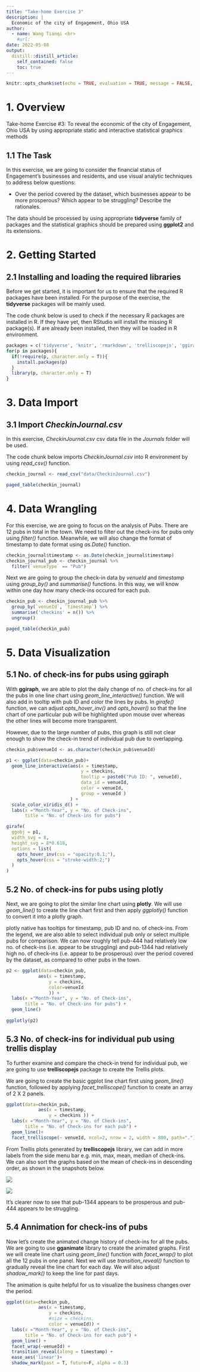 ```yaml
---
title: "Take-home Exercise 3"
description: |
  Economic of the city of Engagement, Ohio USA
author:
  - name: Wang Tianqi <br>
    #url: 
date: 2022-05-08
output:
  distill::distill_article:
    self_contained: false
    toc: true
---
```



```r
knitr::opts_chunk$set(echo = TRUE, evaluation = TRUE, message = FALSE, warning = FALSE, fig.retina = 3)

```

# 1. Overview

Take-home Exercise #3: To reveal the economic of the city of Engagement, Ohio USA by using appropriate static and interactive statistical graphics methods


## 1.1 The Task

In this exercise, we are going to consider the financial status of Engagement’s businesses and residents, and use visual analytic techniques to address below questions:

- Over the period covered by the dataset, which businesses appear to be more prosperous? Which appear to be struggling? Describe the rationales. 


The data should be processed by using appropriate **tidyverse** family of packages and the statistical graphics should be prepared using **ggplot2** and its extensions.

# 2. Getting Started
## 2.1 Installing and loading the required libraries

Before we get started, it is important for us to ensure that the required R packages have been installed.  For the purpose of the exercise, the **tidyverse** packages will be mainly used.

The code chunk below is used to check if the necessary R packages are installed in R.  If they have yet, then RStudio will install the missing R package(s).  If are already been installed, then they will be loaded in R environment.

```r
packages = c('tidyverse', 'knitr', 'rmarkdown', 'trelliscopejs', 'ggiraph', 'plotly', 'gganimate')
for(p in packages){
  if(!require(p, character.only = T)){
    install.packages(p)
  }
  library(p, character.only = T)
}
```


# 3. Data Import
## 3.1 Import *CheckinJournal.csv*
In this exercise, *CheckinJournal.csv* csv data file in the *Journals* folder will be used.

The code chunk below imports *CheckinJournal.csv* into R environment by using *read_csv()* function.

```r

checkin_journal <- read_csv("data/CheckinJournal.csv")

paged_table(checkin_journal)

```

# 4. Data Wrangling

For this exercise, we are going to focus on the analysis of Pubs. There are 12 pubs in total  in the town. 
We need to filter out the check-ins for pubs only using *filter()* function. 
Meanwhile, we will also change the format of timestamp to date format using *as.Date()* function. 

```r

checkin_journal$timestamp <- as.Date(checkin_journal$timestamp)
checkin_journal_pub <- checkin_journal %>%
  filter(`venueType` == "Pub")

```

Next we are going to group the check-in data by *venueId* and *timestamp* using *group_by()* and *summarise()* functions.
In this way, we will know within one day how many check-ins occured for each pub. 

```r
checkin_pub <- checkin_journal_pub %>%
  group_by(`venueId`, `timestamp`) %>%
  summarise('checkins' = n()) %>%
  ungroup()

paged_table(checkin_pub)

```


# 5. Data Visualization

## 5.1 No. of check-ins for pubs using ggiraph 

With **ggiraph**, we are able to plot the daily change of no. of check-ins for all the pubs in one line chart using *geom_line_interactive()* function. 
We will also add in tooltip with pub ID and color the lines by pubs. 
In *girafe()* function, we can adjust *opts_hover_inv()* and *opts_hover()* so that the line chart of one particular pub will be highlighted upon mouse over whereas the other lines will become more transparent.

However, due to the large number of pubs, this graph is still not clear enough to show the check-in trend of individual pub due to overlapping. 

```r
checkin_pub$venueId <- as.character(checkin_pub$venueId)

p1 <- ggplot(data=checkin_pub)+
  geom_line_interactive(aes(x = timestamp, 
                            y = checkins,
                            tooltip = paste0("Pub ID: ", venueId),
                            data_id = venueId, 
                            color = venueId,
                            group = venueId )
                        ) +
  scale_color_viridis_d() + 
  labs(x ="Month-Year", y = "No. of Check-ins", 
       title = "No. of Check-ins for pubs") 

girafe(                                  
  ggobj = p1,                             
  width_svg = 8,                         
  height_svg = 8*0.618,
  options = list(                        
    opts_hover_inv(css = "opacity:0.1;"),
    opts_hover(css = "stroke-width:2;")
  )                                        
)


```


## 5.2 No. of check-ins for pubs using plotly

Next, we are going to plot the similar line chart using **plotly**. We will use *geom_line()* to create the line chart first and then apply *ggplotly()* function to convert it into a plotly graph. 

plotly native has tooltips for timestamp, pub ID and no. of check-ins. 
From the legend, we are also able to select individual pub only or select multiple pubs for comparison. 
We can now roughly tell pub-444 had relatively low no. of check-ins (i.e. appear to be struggling) and pub-1344 had relatively high no. of check-ins (i.e. appear to be prosperous) over the period covered by the dataset, as compared to other pubs in the town. 

```r

p2 <- ggplot(data=checkin_pub, 
            aes(x = timestamp,
                y = checkins, 
                color=venueId
                )) +
  labs(x ="Month-Year", y = "No. of Check-ins", 
       title = "No. of Check-ins for pubs") +
  geom_line()
  
ggplotly(p2)

```


## 5.3 No. of check-ins for individual pub using trellis display

To further examine and compare the check-in trend for individual pub, we are going to use **trelliscopejs** package to create the Trellis plots. 

We are going to create the basic ggplot line chart first using *geom_line()* function, followed by applying *facet_trelliscope()* function to create an array of 2 X 2 panels. 


```r
ggplot(data=checkin_pub, 
            aes(x = timestamp,
                y = checkins )) +
  labs(x ="Month-Year", y = "No. of Check-ins", 
       title = "No. of Check-ins for each pub") +
  geom_line()+
  facet_trelliscope(~ venueId, ncol=2, nrow = 2, width = 800, path=".")

```
From Trellis plots generated by **trelliscopejs** library, we can add in more labels from the side menu bar e.g. min, max, mean, median of check-ins. We can also sort the graphs based on the mean of check-ins in descending order, as shown in the snapshots below.  

<img src="img/THE3-1.png">

<img src="img/THE3-2.png">

It's clearer now to see that pub-1344 appears to be prosperous and pub-444 appears to be struggling. 


## 5.4 Annimation for check-ins of pubs

Now let's create the animated change history of check-ins for all the pubs. 
We are going to use **gganimate** library to create the animated graphs. First we will create line chart using *geom_line()* function with *facet_wrap()* to plot all the 12 pubs in one panel. Next we will use *transition_reveal()* function to gradually reveal the line chart for each day. We will also adjust *shadow_mark()* to keep the line for past days. 

The animation is quite helpful for us to visualize the business changes over the period. 


```r

ggplot(data=checkin_pub, 
            aes(x = timestamp,
                y = checkins,
                #size = checkins,
                color = venueId)) +
  labs(x ="Month-Year", y = "No. of Check-ins", 
       title = "No. of Check-ins for each pub") +
  geom_line() +
  facet_wrap(~venueId) +
  transition_reveal(along = timestamp) +
  ease_aes('linear')+
  shadow_mark(past = T, future=F, alpha = 0.3)

```











